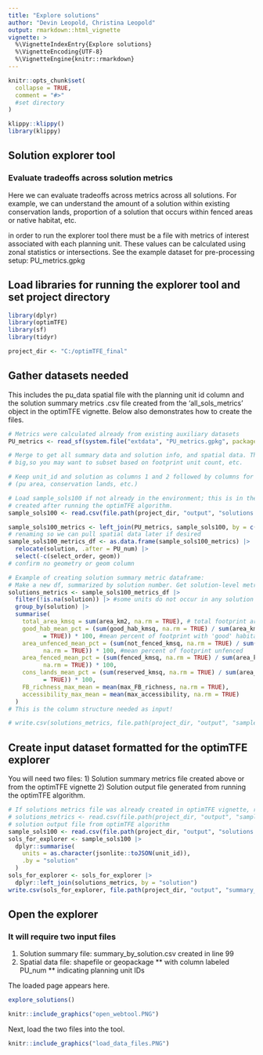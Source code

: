 ```yaml
---
title: "Explore solutions"
author: "Devin Leopold, Christina Leopold"
output: rmarkdown::html_vignette
vignette: >
  %\VignetteIndexEntry{Explore solutions}
  %\VignetteEncoding{UTF-8}
  %\VignetteEngine{knitr::rmarkdown}
---
```


```r
knitr::opts_chunk$set(
  collapse = TRUE,
  comment = "#>"
  #set directory
)
```
```r
klippy::klippy()
library(klippy)
```
## Solution explorer tool
### Evaluate tradeoffs across solution metrics
Here we can evaluate tradeoffs across metrics across all solutions. For example,
we can understand the amount of a solution within existing conservation lands, proportion of a solution that occurs within fenced areas or native habitat, etc.

in order to run the explorer tool there must be a file with metrics of interest
associated with each planning unit. These values can be calculated using zonal
statistics or intersections.
See the example dataset for pre-processing setup: PU_metrics.gpkg

## Load libraries for running the explorer tool and set project directory

```r
library(dplyr)
library(optimTFE)
library(sf)
library(tidyr)

project_dir <- "C:/optimTFE_final"
```

## Gather datasets needed
This includes the pu_data spatial file with the planning unit id column and the 
solution summary metrics .csv file created from the 'all_sols_metrics' object in
the optimTFE vignette. Below also demonstrates how to create the files.

```r
# Metrics were calculated already from existing auxiliary datasets
PU_metrics <- read_sf(system.file("extdata", "PU_metrics.gpkg", package = "optimTFE"))

# Merge to get all summary data and solution info, and spatial data. This could get
# big,so you may want to subset based on footprint unit count, etc.

# Keep unit_id and solution as columns 1 and 2 followed by columns for getting summary stats 
# (pu area, conservation lands, etc.)

# Load sample_sols100 if not already in the environment; this is in the output folder
# created after running the optimTFE algorithm.
sample_sols100 <- read.csv(file.path(project_dir, "output", "solutions.csv"))

sample_sols100_metrics <- left_join(PU_metrics, sample_sols100, by = c("PU_num" = "unit_id"))
# renaming so we can pull spatial data later if desired
sample_sols100_metrics_df <- as.data.frame(sample_sols100_metrics) |>
  relocate(solution, .after = PU_num) |>
  select(-c(select_order, geom))
# confirm no geometry or geom column

# Example of creating solution summary metric dataframe:
# Make a new df, summarized by solution number. Get solution-level metrics:
solutions_metrics <- sample_sols100_metrics_df |>
  filter(!is.na(solution)) |> #some units do not occur in any solution
  group_by(solution) |>
  summarise(
    total_area_kmsq = sum(area_km2, na.rm = TRUE), # total footprint area
    good_hab_mean_pct = (sum(good_hab_kmsq, na.rm = TRUE) / sum(area_km2, na.rm 
          = TRUE)) * 100, #mean percent of footprint with 'good' habitat
    area_unfenced_mean_pct = (sum(not_fenced_kmsq, na.rm = TRUE) / sum(area_km2,
          na.rm = TRUE)) * 100, #mean percent of footprint unfenced
    area_fenced_mean_pct = (sum(fenced_kmsq, na.rm = TRUE) / sum(area_km2,
          na.rm = TRUE)) * 100,
    cons_lands_mean_pct = (sum(reserved_kmsq, na.rm = TRUE) / sum(area_km2, na.rm 
          = TRUE)) * 100,
    FB_richness_max_mean = mean(max_FB_richness, na.rm = TRUE),
    accessibility_max_mean = mean(max_accessibility, na.rm = TRUE)
  )
# This is the column structure needed as input!

# write.csv(solutions_metrics, file.path(project_dir, "output", "sample_sols100_metrics.csv" ))
```
## Create input dataset formatted for the optimTFE explorer
You will need two files:
1) Solution summary metrics file created above or from the optimTFE vignette
2) Solution output file generated from running the optimTFE algorithm.

```r
# If solutions metrics file was already created in optimTFE vignette, read-in dataset:
# solutions_metrics <- read.csv(file.path(project_dir, "output", "sample_sols100_metrics.csv"))|> dplyr::select(-X)
# solution output file from optimTFE algorithm
sample_sols100 <- read.csv(file.path(project_dir, "output", "solutions.csv"))
sols_for_explorer <- sample_sols100 |>
  dplyr::summarise(
    units = as.character(jsonlite::toJSON(unit_id)),
    .by = "solution"
  )
sols_for_explorer <- sols_for_explorer |>
  dplyr::left_join(solutions_metrics, by = "solution")
write.csv(sols_for_explorer, file.path(project_dir, "output", "summary_by_solution.csv"), row.names = FALSE)
```

## Open the explorer

### It will require two input files
1) Solution summary file: summary_by_solution.csv created in line 99
2) Spatial data file: shapefile or geopackage ** with column labeled PU_num ** indicating
planning unit IDs

The loaded page appears here.
```r
explore_solutions()
```
```r
knitr::include_graphics("open_webtool.PNG")
```

Next, load the two files into the tool.

```r
knitr::include_graphics("load_data_files.PNG")
```

